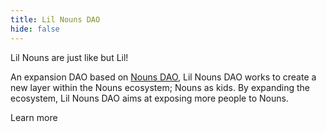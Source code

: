 ```yaml
---
title: Lil Nouns DAO
hide: false
---
```


Lil Nouns are just like <Nutshell glossaryEntry="content/glossary/NounsDAO.mdx" children="NounsDAO," /> but Lil!

An expansion DAO based on [Nouns DAO](https://nouns.wtf/), Lil Nouns DAO works to create a new layer within the Nouns ecosystem; Nouns as kids. By expanding the ecosystem, Lil Nouns DAO aims at exposing more people to Nouns.

Learn more
